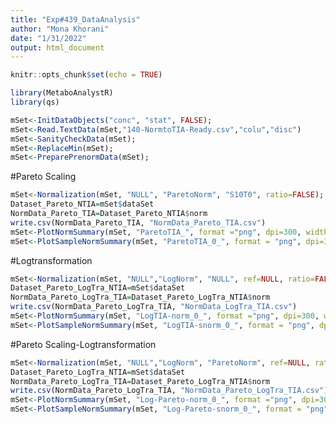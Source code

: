 ---
title: "Exp#439_DataAnalysis"
author: "Mona Khorani"
date: "1/31/2022"
output: html_document
---

```{r setup, include=FALSE}
knitr::opts_chunk$set(echo = TRUE)
```

```{r}
library(MetaboAnalystR)
library(qs)
```

```{r}
mSet<-InitDataObjects("conc", "stat", FALSE);
mSet<-Read.TextData(mSet,"140-NormtoTIA-Ready.csv","colu","disc")
mSet<-SanityCheckData(mSet);
mSet<-ReplaceMin(mSet);
mSet<-PreparePrenormData(mSet);
```

#Pareto Scaling 
```{r}
mSet<-Normalization(mSet, "NULL", "ParetoNorm", "S10T0", ratio=FALSE);
Dataset_Pareto_NTIA=mSet$dataSet
NormData_Pareto_TIA=Dataset_Pareto_NTIA$norm
write.csv(NormData_Pareto_TIA, "NormData_Pareto_TIA.csv")
mSet<-PlotNormSummary(mSet, "ParetoTIA_", format ="png", dpi=300, width=NA);
mSet<-PlotSampleNormSummary(mSet, "ParetoTIA_0_", format = "png", dpi=300, width=NA)

```

#Logtransformation
```{r}
mSet<-Normalization(mSet, "NULL","LogNorm", "NULL", ref=NULL, ratio=FALSE);
Dataset_Pareto_LogTra_NTIA=mSet$dataSet
NormData_Pareto_LogTra_TIA=Dataset_Pareto_LogTra_NTIA$norm
write.csv(NormData_Pareto_LogTra_TIA, "NormData_LogTra_TIA.csv")
mSet<-PlotNormSummary(mSet, "LogTIA-norm_0_", format ="png", dpi=300, width=NA);
mSet<-PlotSampleNormSummary(mSet, "LogTIA-snorm_0_", format = "png", dpi=300, width=NA)
```


#Pareto Scaling-Logtransformation
```{r}
mSet<-Normalization(mSet, "NULL","LogNorm", "ParetoNorm", ref=NULL, ratio=FALSE);
Dataset_Pareto_LogTra_NTIA=mSet$dataSet
NormData_Pareto_LogTra_TIA=Dataset_Pareto_LogTra_NTIA$norm
write.csv(NormData_Pareto_LogTra_TIA, "NormData_Pareto_LogTra_TIA.csv")
mSet<-PlotNormSummary(mSet, "Log-Pareto-norm_0_", format ="png", dpi=300, width=NA);
mSet<-PlotSampleNormSummary(mSet, "Log-Pareto-snorm_0_", format = "png", dpi=300, width=NA)
```


